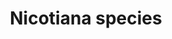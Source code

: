 ---
title: Nicotiana species
aka:
  - tobacco
  - mapacho
family_members:
  - Nicotiana tabacum
  - Nicotiana rustica
  - Nicotiana gossei
  - Nicotiana glauca
  - Nicotiana paniculata
duration_chart_title: Smoked Duration of Nicotiana tabacum
duration_chart:
  total: 1–2 hours
  onset: 9m
  coming_up: 9m
  plateau: 22m
  coming_down: 90m
  after_effects: 4h
positive_effects: mild stimulation, enhanced focus
neutral_effects: increased saliva/digestion, sweating
negative_effects: nausea, dizziness
image_location: /src/assets/Images/Nicotiana species/Tobacco Ljaž.jpeg
image_caption: Tobacco by Ljaž
dosage_table:
  title: Smoked Dosage of Dried Nicotiana tabacum Leaf
  threshold: 60 mg
  light: 100 mg
  common: 250 mg
  strong: 500 mg
  heavy: 1.3+ g
--- 